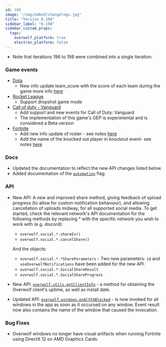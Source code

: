 ```yaml
---
id: 198
image: "/img/embed/changelogs.jpg"
title: "Version 0.198"
sidebar_label: "0.198"
sidebar_custom_props:
  tags:
    overwolf_platform: true
    electron_platform: false
---
```


* Note that iterations 196 to 198 were combined into a single iteration. 

### Game events
* [Dota](/api/live-game-data/supported-games/dota-2)
  * New info update team_score with the score of each team during the game more info [here](/api/live-game-data/supported-games/dota-2)
* [Rocket League](/api/live-game-data/supported-games/rocket-league)
  * Support dropshot game mode
* [Call of duty - Vanguard](/api/live-game-data/supported-games/call-of-duty-vanguard)
  * Add support and new events for Call of Duty: Vanguard
  * The implementation of this game's GEP is experimental and is considered a Beta version
* [Fortnite](/api/live-game-data/supported-games/fortnite)
  * Add new info update of roster - see notes [here](/api/live-game-data/supported-games/fortnite#roster-note)
  * Add the name of the knocked out player in knockout event- see notes [here](/api/live-game-data/supported-games/fortnite#knockout-note)

### Docs
- Updated the documentation to reflect the new API changes listed below.
- Added documentation of the [`automation`](/start/getting-started/using-dev-tools#enabling-automation-testing-with-automation-flag) flag.

### API
- New API: A new and improved share method, giving feedback of upload progress (to allow for custom notification behaviour), and allowing cancellation of uploads midway, for all supported social media. To get started, check the relevant network's API documentation for the following methods by replacing * with the specific network you wish to work with (e.g. discord):
    * `overwolf.social.*.shareEx()`
    * `overwolf.social.*.cancelShare()`

  And the objects:
    * `overwolf.social.*.*ShareParameters` - Two new parameters: `id` and `useOverwolfNotifications` have been added for the new API.
    * `overwolf.social.*.SocialShareResult`
    * `overwolf.social.*.SocialShareProgress`

- New API: [`overwolf.utils.getClientInfo`](/api/utils) - a method for obtaining the Overwolf client's uptime, as well as install date.
- Updated API: [`overwolf.windows.onAltF4Blocked`](/api/windows) - is now invoked for all windows in the app as soon as it occursed on any window. Event result now also contains the name of the window that caused the invocation.


### Bug Fixes
- Overwolf windows no longer have visual artifacts when running Fortnite using DirectX 12 on AMD Graphics Cards.



